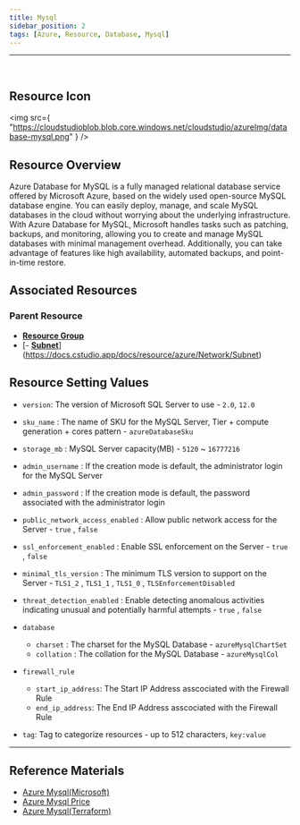 ```yaml
---
title: Mysql
sidebar_position: 2
tags: [Azure, Resource, Database, Mysql]
---
```


<hr />
<br />

## Resource Icon

<img
    src={
        "https://cloudstudioblob.blob.core.windows.net/cloudstudio/azureImg/database-mysql.png"
    }
/>

## Resource Overview

Azure Database for MySQL is a fully managed relational database service offered by Microsoft Azure, based on the widely used open-source MySQL database engine. 
You can easily deploy, manage, and scale MySQL databases in the cloud without worrying about the underlying infrastructure. 
With Azure Database for MySQL, Microsoft handles tasks such as patching, backups, and monitoring, allowing you to create and manage MySQL databases with minimal management overhead.
Additionally, you can take advantage of features like high availability, automated backups, and point-in-time restore.

## Associated Resources

### Parent Resource

-   [**Resource Group**](https://docs.cstudio.app/docs/resource/azure/Base/ResourceGroup)
-   [- [**Subnet**](https://docs.cstudio.app/docs/resource/azure/Network/Subnet)](https://docs.cstudio.app/docs/resource/azure/Network/Subnet)

## Resource Setting Values

-   `version`: The version of Microsoft SQL Server to use - `2.0`, `12.0`

-   `sku_name` : The name of SKU for the MySQL Server, Tier + compute generation + cores pattern - `azureDatabaseSku`

-   `storage_mb` : MySQL Server capacity(MB) - `5120` ~ `16777216`

-   `admin_username` : If the creation mode is default, the administrator login for the MySQL Server

-   `admin_password` : If the creation mode is default, the password associated with the administrator login

-   `public_network_access_enabled` : Allow public network access for the Server - `true` , `false`

-   `ssl_enforcement_enabled` : Enable SSL enforcement on the Server - `true` , `false`

-   `minimal_tls_version` : The minimum TLS version to support on the Server - `TLS1_2` , `TLS1_1` , `TLS1_0` , `TLSEnforcementDisabled`

-   `threat_detection_enabled` : Enable detecting anomalous activities indicating unusual and potentially harmful attempts - `true` , `false`

-   `database`

    -   `charset` : The charset for the MySQL Database - `azureMysqlChartSet`
    -   `collation` : The collation for the MySQL Database - `azureMysqlCol`

-   `firewall_rule`

    -   `start_ip_address`: The Start IP Address asscociated with the Firewall Rule
    -   `end_ip_address`: The End IP Address asscociated with the Firewall Rule

-   `tag`: Tag to categorize resources - up to 512 characters, `key:value`

---

## Reference Materials

-   [Azure Mysql(Microsoft)](https://learn.microsoft.com/ko-kr/azure/mysql/single-server/overview)
-   [Azure Mysql Price](https://azure.microsoft.com/ko-kr/pricing/details/mysql/server/)
-   [Azure Mysql(Terraform)](https://registry.terraform.io/providers/hashicorp/azurerm/latest/docs/resources/mysql_server)

